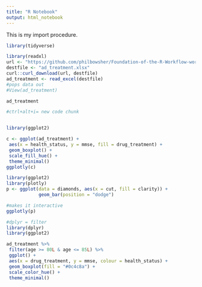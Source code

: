 ```yaml
---
title: "R Notebook"
output: html_notebook
---
```


This is my import procedure.

```r
library(tidyverse)

library(readxl)
url <- "https://github.com/philbowsher/Foundation-of-the-R-Workflow-workshop-2019-09-06/raw/master/Examples/data/ad_treatment.xlsx"
destfile <- "ad_treatment.xlsx"
curl::curl_download(url, destfile)
ad_treatment <- read_excel(destfile)
#pops data out
#View(ad_treatment)

ad_treatment

```
```r
#ctrl+alt+i= new code chunk


library(ggplot2)

c <- ggplot(ad_treatment) +
 aes(x = health_status, y = mmse, fill = drug_treatment) +
 geom_boxplot() +
 scale_fill_hue() +
 theme_minimal()
ggplotly(c)

```



```r
library(ggplot2)
library(plotly)
p <- ggplot(data = diamonds, aes(x = cut, fill = clarity)) +
            geom_bar(position = "dodge")

#makes it interactive
ggplotly(p)

```


```r
#dplyr = filter
library(dplyr)
library(ggplot2)

ad_treatment %>%
 filter(age >= 80L & age <= 85L) %>%
 ggplot() +
 aes(x = drug_treatment, y = mmse, colour = health_status) +
 geom_boxplot(fill = "#0c4c8a") +
 scale_color_hue() +
 theme_minimal()


```

